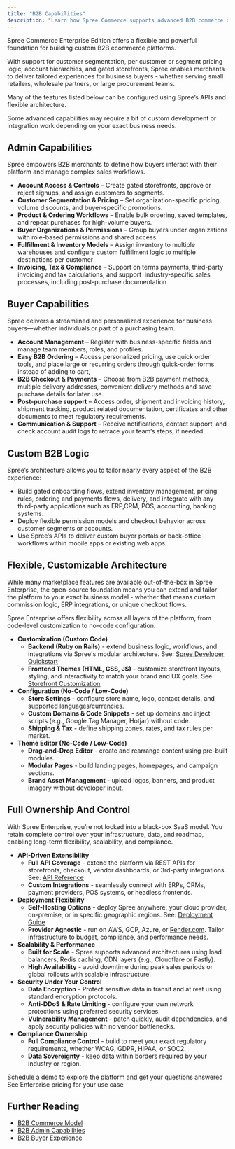```yaml
---
title: "B2B Capabilities"
description: "Learn how Spree Commerce supports advanced B2B commerce operations"
---
```


Spree Commerce Enterprise Edition offers a flexible and powerful foundation for building custom B2B ecommerce platforms.

With support for customer segmentation, per customer or segment pricing logic, account hierarchies, and gated storefronts, Spree enables merchants to deliver tailored experiences for business buyers - whether serving small retailers, wholesale partners, or large procurement teams.

Many of the features listed below can be configured using Spree’s APIs and flexible architecture. 

<Note>Some advanced capabilities may require a bit of custom development or integration work depending on your exact business needs.</Note>

## Admin Capabilities

Spree empowers B2B merchants to define how buyers interact with their platform and manage complex sales workflows.

- **Account Access & Controls** – Create gated storefronts, approve or reject signups, and assign customers to segments.
- **Customer Segmentation & Pricing** – Set organization-specific pricing, volume discounts, and buyer-specific promotions.
- **Product & Ordering Workflows** – Enable bulk ordering, saved templates, and repeat purchases for high-volume buyers.
- **Buyer Organizations & Permissions** – Group buyers under organizations with role-based permissions and shared access.
- **Fulfillment & Inventory Models** – Assign inventory to multiple warehouses and configure custom fulfillment logic to multiple destinations per customer
- **Invoicing, Tax & Compliance** – Support on terms payments, third-party invoicing and tax calculations, and support  industry-specific sales processes, including post-purchase documentation

## Buyer Capabilities

Spree delivers a streamlined and personalized experience for business buyers—whether individuals or part of a purchasing team.

- **Account Management** – Register with business-specific fields and manage team members, roles, and profiles.
- **Easy B2B Ordering** – Access personalized pricing, use quick order tools, and place large or recurring orders through quick-order forms instead of adding to cart,
- **B2B Checkout & Payments** – Choose from B2B payment methods, multiple delivery addresses, convenient delivery methods and save purchase details for later use.
- **Post-purchase support** – Access order, shipment and invoicing history, shipment tracking, product related documentation, certificates and other documents to meet regulatory requirements.
- **Communication & Support** – Receive notifications, contact support, and check account audit logs to retrace your team’s steps, if needed.

## Custom B2B Logic

Spree’s architecture allows you to tailor nearly every aspect of the B2B experience:

- Build gated onboarding flows, extend inventory management, pricing rules, ordering and payments flows, delivery, and integrate with any third-party applications such as ERP,CRM, POS, accounting, banking systems.
- Deploy flexible permission models and checkout behavior across customer segments or accounts.
- Use Spree’s APIs to deliver custom buyer portals or back-office workflows within mobile apps or existing web apps.

## Flexible, Customizable Architecture

While many marketplace features are available out-of-the-box in Spree Enterprise, the open-source foundation means you can extend and tailor the platform to your exact business model - whether that means custom commission logic, ERP integrations, or unique checkout flows.

Spree Enterprise offers flexibility across all layers of the platform, from code-level customization to no-code configuration.

- **Customization (Custom Code)**
  - **Backend (Ruby on Rails)** - extend business logic, workflows, and integrations via Spree's modular architecture. See: [<u>Spree Developer Quickstart</u>](https://spreecommerce.org/docs/developer/getting-started/quickstart)
  - **Frontend Themes (HTML, CSS, JS)** - customize storefront layouts, styling, and interactivity to match your brand and UX goals. See: [<u>Storefront Customization</u>](https://spreecommerce.org/docs/developer/storefront/storefront)
- **Configuration (No-Code / Low-Code)**
  - **Store Settings** - configure store name, logo, contact details, and supported languages/currencies.
  - **Custom Domains & Code Snippets** - set up domains and inject scripts (e.g., Google Tag Manager, Hotjar) without code.
  - **Shipping & Tax** - define shipping zones, rates, and tax rules per market.
- **Theme Editor (No-Code / Low-Code)**
  - **Drag-and-Drop Editor** - create and rearrange content using pre-built modules.
  - **Modular Pages** - build landing pages, homepages, and campaign sections.
  - **Brand Asset Management** - upload logos, banners, and product imagery without developer input.

## Full Ownership And Control

With Spree Enterprise, you’re not locked into a black-box SaaS model. You retain complete control over your infrastructure, data, and roadmap, enabling long-term flexibility, scalability, and compliance.

- **API-Driven Extensibility**
  - **Full API Coverage** - extend the platform via REST APIs for storefronts, checkout, vendor dashboards, or 3rd-party integrations. See: [<u>API Reference</u>](https://spreecommerce.org/docs/api-reference/introduction)
  - **Custom Integrations** - seamlessly connect with ERPs, CRMs, payment providers, POS systems, or headless frontends.
- **Deployment Flexibility**
  - **Self-Hosting Options** - deploy Spree anywhere; your cloud provider, on-premise, or in specific geographic regions. See: [<u>Deployment Guide</u>](https://spreecommerce.org/docs/developer/deployment/render)
  - **Provider Agnostic** - run on AWS, GCP, Azure, or [Render.com](http://Render.com). Tailor infrastructure to budget, compliance, and performance needs.
- **Scalability & Performance**
  - **Built for Scale** - Spree supports advanced architectures using load balancers, Redis caching, CDN layers (e.g., Cloudflare or Fastly).
  - **High Availability** - avoid downtime during peak sales periods or global rollouts with scalable infrastructure.
- **Security Under Your Control**
  - **Data Encryption** - Protect sensitive data in transit and at rest using standard encryption protocols.
  - **Anti-DDoS & Rate Limiting** - configure your own network protections using preferred security services.
  - **Vulnerability Management** - patch quickly, audit dependencies, and apply security policies with no vendor bottlenecks.
- **Compliance Ownership**
  - **Full Compliance Control** - build to meet your exact regulatory requirements, whether WCAG, GDPR, HIPAA, or SOC2.
  - **Data Sovereignty** - keep data within borders required by your industry or region.

<Columns cols={2}>
  <Card title="Book a Demo" icon="eye" href="https://getvendo.com/book-a-demo/" cta="Click here">
    Schedule a demo to explore the platform and get your questions answered
  </Card>

  <Card title="Ask for Pricing" icon="dollar-sign" href="https://spreecommerce.org/get-started/" cta="Click here">
    See Enterprise pricing for your use case
  </Card>
</Columns>

## Further Reading
- [<u>B2B Commerce Model</u>](https://spreecommerce.org/docs/use-case/b2b/b2b-commerce-model)
- [<u>B2B Admin Capabilities</u>](https://spreecommerce.org/docs/use-case/b2b/b2b-admin-capabilities)
- [<u>B2B Buyer Experience</u>](https://spreecommerce.org/docs/use-case/b2b/b2b-buyer-experience)